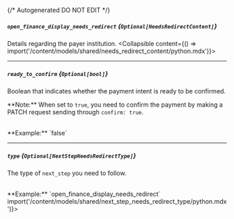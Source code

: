 {/* Autogenerated DO NOT EDIT  */}

##### `open_finance_display_needs_redirect` *{`Optional[NeedsRedirectContent]`}*
Details regarding the payer institution.
<Collapsible content={() => import('/content/models/shared/needs_redirect_content/python.mdx')}>
</Collapsible>

---
##### `ready_to_confirm` *{`Optional[bool]`}*
Boolean that indicates whether the payment intent is ready to be confirmed. 

  \*\*Note:\*\* When set to `true`, you need to confirm the payment by making a PATCH request sending through `confirm: true`.

<br/>
**Example:** `false`

---
##### `type` *{`Optional[NextStepNeedsRedirectType]`}*
The type of `next_step` you need to follow.

<br/>
**Example:** `open_finance_display_needs_redirect`
<Collapsible content={() => import('/content/models/shared/next_step_needs_redirect_type/python.mdx')}>
</Collapsible>

